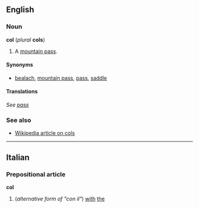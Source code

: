 ==English==
===Noun===
'''col''' (''plural'' '''cols''')

#A [[mountain pass]].

====Synonyms====
*[[bealach]], [[mountain pass]], [[pass]], [[saddle]]

====Translations====
''See [[pass]]''

===See also===
*[[w:Mountain_pass|Wikipedia article on cols]]

----
==Italian==
===Prepositional article===
'''col'''

#(''alternative form of "con il"'') [[with]] [[the]]